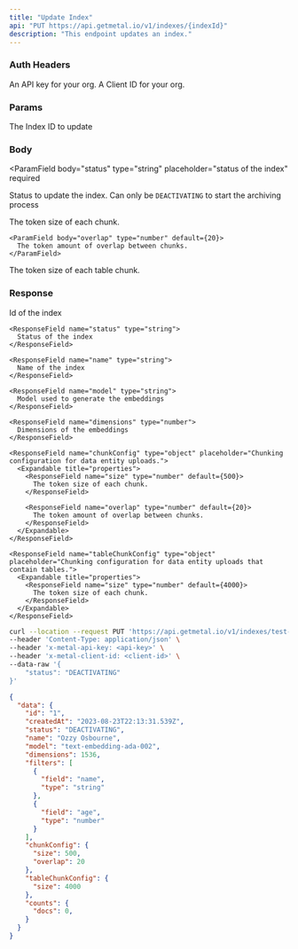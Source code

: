 ```yaml
---
title: "Update Index"
api: "PUT https://api.getmetal.io/v1/indexes/{indexId}"
description: "This endpoint updates an index."
---
```


### Auth Headers

<ParamField required header="x-metal-api-key" type="string">
  An API key for your org.
</ParamField>

<ParamField required header="x-metal-client-id" type="string">
  A Client ID for your org.
</ParamField>

### Params

<ParamField required path="indexId" type="string">
  The Index ID to update
</ParamField>

### Body

<ParamField
  body="status"
  type="string"
  placeholder="status of the index"
  required
>
  Status to update the index. Can only be `DEACTIVATING` to start the archiving process
</ParamField>

<ParamField optional body="chunkConfig" type="object" placeholder="Chunking configuration for data entity uploads.">
  <Expandable title="properties">
    <ParamField body="size" type="number" default={500}>
      The token size of each chunk.
    </ParamField>

    <ParamField body="overlap" type="number" default={20}>
      The token amount of overlap between chunks.
    </ParamField>
  </Expandable>
</ParamField>

<ParamField optional body="tableChunkConfig" type="object" placeholder="Chunking configuration for data entity uploads that contain tables.">
  <Expandable title="properties">
    <ParamField body="size" type="number" default={4000}>
      The token size of each table chunk.
    </ParamField>
  </Expandable>
</ParamField>

### Response

<ResponseField name="data" type="Index Object">
  <Expandable title="properties">
    <ResponseField name="id" type="string">
      Id of the index
    </ResponseField>

    <ResponseField name="status" type="string">
      Status of the index
    </ResponseField>

    <ResponseField name="name" type="string">
      Name of the index
    </ResponseField>

    <ResponseField name="model" type="string">
      Model used to generate the embeddings
    </ResponseField>

    <ResponseField name="dimensions" type="number">
      Dimensions of the embeddings
    </ResponseField>

    <ResponseField name="chunkConfig" type="object" placeholder="Chunking configuration for data entity uploads.">
      <Expandable title="properties">
        <ResponseField name="size" type="number" default={500}>
          The token size of each chunk.
        </ResponseField>

        <ResponseField name="overlap" type="number" default={20}>
          The token amount of overlap between chunks.
        </ResponseField>
      </Expandable>
    </ResponseField>

    <ResponseField name="tableChunkConfig" type="object" placeholder="Chunking configuration for data entity uploads that contain tables.">
      <Expandable title="properties">
        <ResponseField name="size" type="number" default={4000}>
          The token size of each chunk.
        </ResponseField>
      </Expandable>
    </ResponseField>

  </Expandable>
</ResponseField>

<RequestExample>

```bash Example Request
curl --location --request PUT 'https://api.getmetal.io/v1/indexes/test-index-id' \
--header 'Content-Type: application/json' \
--header 'x-metal-api-key: <api-key>' \
--header 'x-metal-client-id: <client-id>' \
--data-raw '{
    "status": "DEACTIVATING"
}'
```

</RequestExample>

<ResponseExample>

```json Response
{
  "data": {
    "id": "1",
    "createdAt": "2023-08-23T22:13:31.539Z",
    "status": "DEACTIVATING",
    "name": "Ozzy Osbourne",
    "model": "text-embedding-ada-002",
    "dimensions": 1536,
    "filters": [
      {
        "field": "name",
        "type": "string"
      },
      {
        "field": "age",
        "type": "number"
      }
    ],
    "chunkConfig": {
      "size": 500,
      "overlap": 20
    },
    "tableChunkConfig": {
      "size": 4000
    },
    "counts": {
      "docs": 0,
    }
  }
}
```

</ResponseExample>
